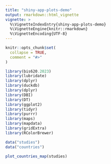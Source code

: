 ```yaml
---
title: "shiny-app-plots-demo"
output: rmarkdown::html_vignette
vignette: >
  %\VignetteIndexEntry{shiny-app-plots-demo}
  %\VignetteEngine{knitr::rmarkdown}
  %\VignetteEncoding{UTF-8}
---
```


```r
knitr::opts_chunk$set(
  collapse = TRUE,
  comment = "#>"
)
```

```r
library(bis620.2023)
library(lubridate)
library(dplyr)
library(duckdb)
library(dplyr)
library(DBI)
library(DT)
library(ggplot2)
library(tidyr)
library(purrr)
library(maps)
library(mapdata)
library(gridExtra)
library(RColorBrewer)
```

```r
data("studies")
data("countries")

plot_countries_map(studies)
```

